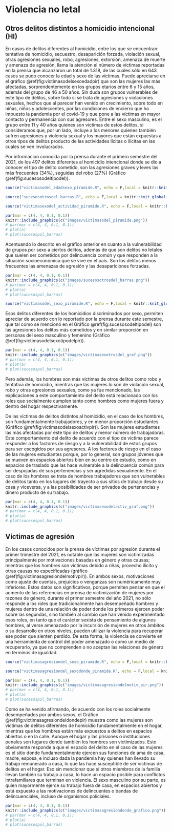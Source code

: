 # Violencia no letal

## Otros delitos distintos a homicidio intencional (HI)

<!---BLOCK_MULTICOL_START--->


En casos de delitos diferentes al homicidio, entre los que se encuentran: tentativa de homicidio, secuestro, desaparición forzada, violación sexual, otras agresiones sexuales, robo, agresiones, extorsión, amenaza de muerte y amenaza de agresión, llama la atención el número de víctimas reportadas en la prensa que alcanzaron un total de 1.318, de las cuales sólo en 643 casos se pudo conocer la edad y sexo de las víctimas. Puede apreciarse en el gráfico \@ref(fig:victimasodelsexoedadpir) que son las mujeres las más afectadas, sorprendentemente en los grupos etarios entre 6 y 15 años, además del grupo de 46 a 50 años. Sin duda son grupos vulnerables de este tipo de delitos, sobre todo si se trata de agresiones y violaciones sexuales, hechos que al parecer han venido en crecimiento, sobre todo en niñas, niños y adolescentes, por las condiciones de encierro que ha impuesto la pandemia por el covid-19 y que pone a las víctimas en mayor contacto y permanencia con sus agresores. Entre el sexo masculino, es el grupo entre 11 y 40 años quienes son víctimas de estos delitos, si consideramos que, por un lado, incluye a los menores quienes  también sufren agresiones y violencia sexual y los mayores que están expuestas a otros tipos de delitos producto de las actividades lícitas o ilícitas en las cuales se ven involucrados.

Por información conocida por la prensa durante el primero semestre del 2021, de los 497 delitos diferentes al homicidio intencional donde se dio a conocer el tipo de delito cometido, son las agresiones graves y leves las más frecuentes (34%), seguidas del robo (27%) (Gráfico \@ref(fig:sucesosodeltipodel)). 

```r
source("victimasodel_edadsexo_piramide.R", echo = F,local = knitr::knit_global())
```

```r
source("sucesosotrosdel_barras.R", echo = F,local = knitr::knit_global())
```

```r
source("victimasexodel_actividad_piramide.R", echo = F,local = knitr::knit_global())
```

```r
par(mar = c(4, 4, 0.1, 0.1))
knitr::include_graphics(c("images/victimasodel_piramide.png"))
# par(mar = c(4, 4, 0.1, 0.1))
# plot(a)
# plot(sucesospol_barras)
```

Acentuando lo descrito en el gráfico anterior en cuanto a la vulnerabilidad de grupos por sexo a ciertos delitos, además de que son delitos no letales que suelen ser cometidos por delincuencia común y que responden a la situación socioeconómica que se vive en el país. Son los delitos menos frecuentes las amenazas de agresión y las desapariciones forzadas.

```r
par(mar = c(4, 4, 0.1, 0.1))
knitr::include_graphics(c("images/sucesosotrosdel_barras.png"))
# par(mar = c(4, 4, 0.1, 0.1))
# plot(a)
# plot(sucesospol_barras)
```


```r
source("victimasodel_sexo_piramide.R", echo = F,local = knitr::knit_global())
```

Esos delitos diferentes de los homicidios discriminados por sexo, permiten apreciar de acuerdo con lo reportado por la prensa durante este semestre, que tal como se mencionó en el Gráfico \@ref(fig:sucesosodeltipodel) son las agresiones los delitos más cometidos y en similar proporción en personas del sexo masculino y femenino (Gráfico \@ref(fig:victimasodelsexotipodelpir)). 

```r
par(mar = c(4, 4, 0.1, 0.1))
knitr::include_graphics(c("images/victimasexotrosdel_graf.png"))
# par(mar = c(4, 4, 0.1, 0.1))
# plot(a)
# plot(sucesospol_barras)
```

Pero además, los hombres son más víctimas de otros delitos como robo y tentativa de homicidio, mientras que las mujeres lo son de violación sexual, robo y otras agresiones sexuales, como ya fue mencionado, las explicaciones a este comportamiento del delito está relacionado con los roles que socialmente cumplen tanto como hombres como mujeres fuera y dentro del hogar respectivamente.

De las víctimas de delitos distintos al homicidio, en el caso de los hombres, son fundamentalmente trabajadores, y en menor proporción estudiantes (Gráfico \@ref(fig:victimasodelsexoactivpir)). Son las mujeres estudiantes las más afectadas por este tipo de delitos y menor número de trabajadoras. Este comportamiento del delito de acuerdo con el tipo de víctima parece responder a los factores de riesgo y a la vulnerabilidad de estos grupos para ser escogidos por sus agresores. A los factores de riesgo en el caso de las mujeres estudiantes porque, por lo general, son grupos jóvenes que se mueven en espacios abiertos bien en su centro de estudio, como en espacios de traslado que las hace vulnerable a la delincuencia común para ser despojadas de sus pertenencias y ser agredidas sexualmente. En el caso de los hombres se trata de hombres trabajadores que son vulnerables de delitos tanto en los lugares del trayecto a sus sitios de trabajo desde su casa y viceversa, y a las posibilidades de ser privados de pertenencias y dinero producto de su trabajo.

```r
par(mar = c(4, 4, 0.1, 0.1))
knitr::include_graphics(c("images/victimasexodelactiv_graf.png"))
# par(mar = c(4, 4, 0.1, 0.1))
# plot(a)
# plot(sucesospol_barras)
```


<!---BLOCK_MULTICOL_STOP{widths: [3,3], space: 0.2, sep: true}--->


## Víctimas de agresión

<!---BLOCK_MULTICOL_START--->


En los casos conocidos por la prensa de víctimas por agresión durante el primer trimestre del 2021, es notable que las mujeres son victimizadas principalmente por motivaciones basadas en género y otras causas; mientras que los hombres son víctimas debido a riñas, provecho ilícito y otras causas no especificadas (gráfico \@ref(fig:victimasagresiondelmotivpir)). En ambos sexos, motivaciones como ajuste de cuentas, prejuicios o venganzas son numéricamente muy inferiores. Estos datos son significativos, porque permiten pensar en que el aumento de las referencias en prensa de victimización de mujeres por razones de género, durante el primer semestre del año 2021, no sólo responde a los roles que tradicionalmente han desempeñado hombres y mujeres dentro de una relación de poder donde los  primeros ejercen poder sobre las segundas, sino también al cambio que han venido experimentado esos roles, en tanto que el carácter sexista de pensamiento de algunos hombres, al verse amenazado por la incursión de mujeres en otros ámbitos o su desarrollo en otros niveles, pueden utilizar la violencia para recuperar ese poder que sienten perdido. De esta forma, la violencia se convierte en una herramienta de control del poder amenazado o como un medio de recuperarlo, ya que no comprenden o no aceptan las relaciones de género en términos de igualdad.

```r
source("victimasagresiondel_sexo_piramide.R", echo = F,local = knitr::knit_global())
```


```r
source("victimasagresiondel_sexodonde_piramide.R", echo = F,local = knitr::knit_global())
```

```r
par(mar = c(4, 4, 0.1, 0.1))
knitr::include_graphics(c("images/victimasagresiondelmotiv_pir.png"))
# par(mar = c(4, 4, 0.1, 0.1))
# plot(a)
# plot(sucesospol_barras)
```

Como se ha venido afirmando, de acuerdo con los roles socialmente desempeñados por ambos sexos, el Gráfico \@ref(fig:victimasagresiondeldondepir) muestra como las mujeres son víctimas de delitos diferentes de homicidio fundamentalmente en el hogar, mientras que los hombres están más expuestos a delitos en espacios abiertos o en la calle. Aunque el hogar y las prisiones o instituciones penales son lugares donde también los hombres son victimizados. Esto obviamente responde a que el espacio del delito en el caso de las mujeres es el sitio donde fundamentalmente ejercen sus funciones de ama de casa, madre, esposa, e incluso dada la pandemia hay quienes han llevado su trabajo remunerado a casa, lo que las hace susceptible de ser víctimas de delitos en el hogar. Eso sin mencionar que si otros miembros de la familia llevan también su trabajo a casa, lo hace un espacio posible para conflictos intrafamiliares que terminan en violencia. El sexo masculino por su parte, es quien mayormente ejerce su trabajo fuera de casa, en espacios abiertos y está expuesto a las motivaciones de delincuentes o bandas de delincuenciales, incluso de organismos policiales. 

```r
par(mar = c(4, 4, 0.1, 0.1))
knitr::include_graphics(c("images/victimasagresiondonde_grafico.png"))
# par(mar = c(4, 4, 0.1, 0.1))
# plot(a)
# plot(sucesospol_barras)
```

<!---BLOCK_MULTICOL_STOP{widths: [3,3], space: 0.2, sep: true}--->
